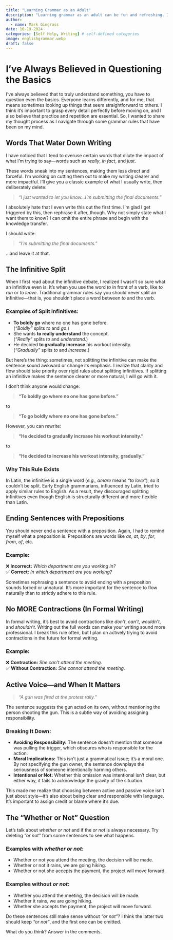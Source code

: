 ```yaml
---
title: "Learning Grammar as an Adult"
description: "Learning grammar as an adult can be fun and refreshing. I treat it like math; it's just a bunch of rules. I jump into a few grammar rules—like split infinitives, passive voice, and words that weaken writing—that I’ve been rethinking. Should we follow them rigidly, or is clarity more important? Let’s break them down and see what really matters."
author:
  - name: Mark Gingrass
date: 10-19-2024
categories: [Self Help, Writing] # self-defined categories
image: englishgrammar.webp
draft: false
---
```


# I’ve Always Believed in Questioning the Basics

I’ve always believed that to truly understand something, you have to question even the basics. Everyone learns differently, and for me, that means sometimes looking up things that seem straightforward to others. I think it’s important to grasp every detail perfectly before moving on, and I also believe that practice and repetition are essential. So, I wanted to share my thought process as I navigate through some grammar rules that have been on my mind.

## Words That Water Down Writing

I have noticed that I tend to overuse certain words that dilute the impact of what I’m trying to say—words such as *really*, *in fact*, and *just*.

These words sneak into my sentences, making them less direct and forceful. I’m working on cutting them out to make my writing clearer and more impactful. I’ll give you a classic example of what I usually write, then deliberately delete:

> *"I just wanted to let you know…I’m submitting the final documents."*

I absolutely hate that I even write this out the first time. I’m glad I get triggered by this, then rephrase it after, though. Why not simply state what I want them to know? I can omit the entire phrase and begin with the knowledge transfer.

I should write:

> *"I’m submitting the final documents."*

…and leave it at that.

## The Infinitive Split

When I first read about the infinitive debate, I realized I wasn’t so sure what an infinitive even is. It’s when you use the word *to* in front of a verb, like *to run* or *to leave*. Traditional grammar rules say you should never split an infinitive—that is, you shouldn’t place a word between *to* and the verb.

### Examples of Split Infinitives:

-   **To boldly go** where no one has gone before.\
    (*"Boldly"* splits *to* and *go*.)\
-   She wants **to really understand** the concept.\
    (*"Really"* splits *to* and *understand*.)\
-   He decided **to gradually increase** his workout intensity.\
    (*"Gradually"* splits *to* and *increase*.)

But here’s the thing: sometimes, not splitting the infinitive can make the sentence sound awkward or change its emphasis. I realize that clarity and flow should take priority over rigid rules about splitting infinitives. If splitting an infinitive makes the sentence clearer or more natural, I will go with it.

I don’t think anyone would change:

> **"To boldly go where no one has gone before."**

to

> **"To go boldly where no one has gone before."**

However, you can rewrite:

> **"He decided to gradually increase his workout intensity."**

to

> **"He decided to increase his workout intensity, gradually."**

### Why This Rule Exists

In Latin, the infinitive is a single word (*e.g., amare* means *"to love"*), so it couldn't be split. Early English grammarians, influenced by Latin, tried to apply similar rules to English. As a result, they discouraged splitting infinitives even though English is structurally different and more flexible than Latin.

## Ending Sentences with Prepositions

You should never end a sentence with a preposition. Again, I had to remind myself what a preposition is. Prepositions are words like *as*, *at*, *by*, *for*, *from*, *of*, etc.

### Example:

❌ **Incorrect:** *Which department are you working in?*\
✅ **Correct:** *In which department are you working?*

Sometimes rephrasing a sentence to avoid ending with a preposition sounds forced or unnatural. It’s more important for the sentence to flow naturally than to strictly adhere to this rule.

## No MORE Contractions (In Formal Writing)

In formal writing, it’s best to avoid contractions like *don’t*, *can’t*, *wouldn’t*, and *shouldn’t*. Writing out the full words can make your writing sound more professional. I break this rule often, but I plan on actively trying to avoid contractions in the future for formal writing.

### Example:

❌ **Contraction:** *She can’t attend the meeting.*\
✅ **Without Contraction:** *She cannot attend the meeting.*

## Active Voice—and When It Matters

> *"A gun was fired at the protest rally."*

The sentence suggests the gun acted on its own, without mentioning the person shooting the gun. This is a subtle way of avoiding assigning responsibility.

### Breaking It Down:

-   **Avoiding Responsibility:** The sentence doesn’t mention that someone was pulling the trigger, which obscures who is responsible for the action.\
-   **Moral Implications:** This isn’t just a grammatical issue; it’s a moral one. By not specifying the gun owner, the sentence downplays the seriousness of someone intentionally harming others.\
-   **Intentional or Not:** Whether this omission was intentional isn’t clear, but either way, it fails to acknowledge the gravity of the situation.

This made me realize that choosing between active and passive voice isn’t just about style—it’s also about being clear and responsible with language. It’s important to assign credit or blame where it’s due.

## The “Whether or Not” Question

Let’s talk about *whether or not* and if the *or not* is always necessary. Try deleting *"or not"* from some sentences to see what happens.

### Examples with *whether or not*:

-   Whether or not you attend the meeting, the decision will be made.\
-   Whether or not it rains, we are going hiking.\
-   Whether or not she accepts the payment, the project will move forward.

### Examples without *or not*:

-   Whether you attend the meeting, the decision will be made.\
-   Whether it rains, we are going hiking.\
-   Whether she accepts the payment, the project will move forward.

Do these sentences still make sense without *"or not"*? I think the latter two should keep *"or not"*, and the first one can be omitted.

What do you think? Answer in the comments.
